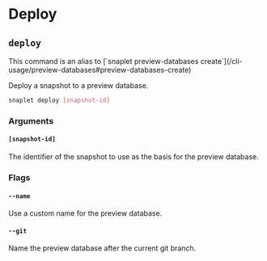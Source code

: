 
# Deploy

## `deploy`

<Callout type="info" emoji="ℹ️">
  This command is an alias to [`snaplet preview-databases create`](/cli-usage/preview-databases#preview-databases-create)
</Callout>

Deploy a snapshot to a preview database.

```bash >_&nbsp;terminal
snaplet deploy [snapshot-id]
```

### Arguments

#### `[snapshot-id]`

The identifier of the snapshot to use as the basis for the preview database.

### Flags

#### `--name`
Use a custom name for the preview database.

#### `--git`

Name the preview database after the current git branch.